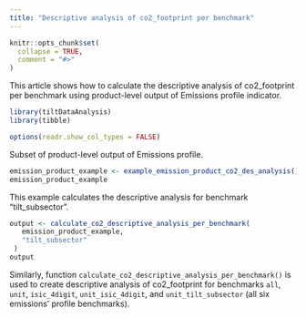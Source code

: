 ```yaml
---
title: "Descriptive analysis of co2_footprint per benchmark"
---
```


```r
knitr::opts_chunk$set(
  collapse = TRUE,
  comment = "#>"
)
```

This article shows how to calculate the descriptive analysis of co2_footprint per
benchmark using product-level output of Emissions profile indicator.

```r
library(tiltDataAnalysis)
library(tibble)

options(readr.show_col_types = FALSE)
```

Subset of product-level output of Emissions profile.

```r
emission_product_example <- example_emission_product_co2_des_analysis()
emission_product_example
```

This example calculates the descriptive analysis for benchmark "tilt_subsector".
 
```r
output <- calculate_co2_descriptive_analysis_per_benchmark(
   emission_product_example,
   "tilt_subsector"
 )
output
```

Similarly, function `calculate_co2_descriptive_analysis_per_benchmark()` is used 
to create descriptive analysis of co2_footprint for benchmarks `all`, `unit`, 
`isic_4digit`, `unit_isic_4digit`, and `unit_tilt_subsector` (all six emissions' 
profile benchmarks).
